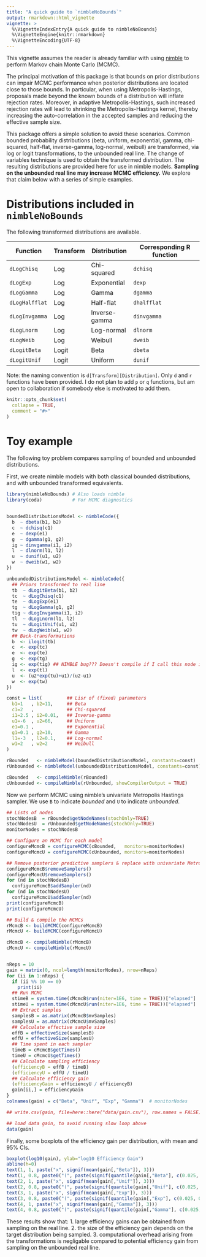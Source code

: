 ```yaml
---
title: "A quick guide to `nimbleNoBounds`"
output: rmarkdown::html_vignette
vignette: >
  %\VignetteIndexEntry{A quick guide to nimbleNoBounds}
  %\VignetteEngine{knitr::rmarkdown}
  %\VignetteEncoding{UTF-8}
---
```


<!-- Add this vignette to the documentation via roxygen2::roxygenise() and  R CMD build -->

<!-- setwd("/home/pleydell/nimbleProject/nimble-snippets/nimbleAPT"); roxygen2::roxygenise() -->



This vignette assumes the reader is already familiar with using [nimble](https://r-nimble.org/) to perform Markov chain Monte Carlo (MCMC).

The principal motivation of this package is that bounds on prior distributions can impair MCMC performance when posterior distributions are located close to those bounds.
In particular, when using Metropolis-Hastings, proposals made beyond the known bounds of a distribution will inflate rejection rates.
Moreover, in adaptive Metropolis-Hastings, such increased rejection rates will lead to shrinking the Metropolis-Hastings kernel,
thereby increasing the auto-correlation in the accepted samples and reducing the effective sample size.


This package offers a simple solution to avoid these scenarios.
Common bounded probability distributions (beta, uniform, exponential, gamma, chi-squared, half-flat, inverse-gamma, log-normal, weibull)
are transformed, via log or logit transformations, to the unbounded real line.
The change of variables technique is used to obtain the transformed distribution.
The resulting distributions are provided here for use in nimble models.
__Sampling on the unbounded real line may increase MCMC efficiency.__
We explore that claim below with a series of simple examples.

# Distributions included in `nimbleNoBounds`

The following transformed distributions are available.

| Function       | Transform | Distribution  | Corresponding R function |
|----------------|-----------|---------------|--------------------------|
| `dLogChisq`    | Log       | Chi-squared   | `dchisq`                 |
| `dLogExp`      | Log       | Exponential   | `dexp`                   |
| `dLogGamma`    | Log       | Gamma         | `dgamma`                 |
| `dLogHalfflat` | Log       | Half-flat     | `dhalfflat`              |
| `dLogInvgamma` | Log       | Inverse-gamma | `dinvgamma`              |
| `dLogLnorm`    | Log       | Log-normal    | `dlnorm`                 |
| `dLogWeib`     | Log       | Weibull       | `dweib`                  |
| `dLogitBeta`   | Logit     | Beta          | `dbeta`                  |
| `dLogitUnif`   | Logit     | Uniform       | `dunif`                  |

Note: the naming convention is `d[Transform][Distribution]`.
Only `d` and `r` functions have been provided.
I do not plan to add `p` or `q` functions, but am open to collaboration if somebody else is motivated to add them.




```r
knitr::opts_chunk$set(
  collapse = TRUE,
  comment = "#>"
)
```

# Toy example

The following toy problem compares sampling of bounded and unbounded distributions.

First, we create nimble models with both classical bounded distributions, and with unbounded transformed equivalents.

```r
library(nimbleNoBounds) # Also loads nimble
library(coda)           # For MCMC diagnostics


boundedDistributionsModel <- nimbleCode({
  b  ~ dbeta(b1, b2)
  c  ~ dchisq(c1)
  e  ~ dexp(e1)
  g  ~ dgamma(g1, g2)
  ig ~ dinvgamma(i1, i2)
  l  ~ dlnorm(l1, l2)
  u  ~ dunif(u1, u2)
  w  ~ dweib(w1, w2)
})

unboundedDistributionsModel <- nimbleCode({
  ## Priors transformed to real line
  tb  ~ dLogitBeta(b1, b2)
  tc  ~ dLogChisq(c1)
  te  ~ dLogExp(e1)
  tg  ~ dLogGamma(g1, g2)
  tig ~ dLogInvgamma(i1, i2)
  tl  ~ dLogLnorm(l1, l2)
  tu  ~ dLogitUnif(u1, u2)
  tw  ~ dLogWeib(w1, w2)
  ## Back-transformations
  b  <- ilogit(tb)
  c  <- exp(tc)
  e  <- exp(te)
  g  <- exp(tg)
  ig <- exp(tig) ## NIMBLE bug??? Doesn't compile if I call this node i
  l  <- exp(tl)
  u  <- (u2*exp(tu)+u1)/(u2-u1)
  w  <- exp(tw)
})

const = list(         ## Lisr of (fixed) parameters
  b1=1   , b2=11,     ## Beta
  c1=2   ,            ## Chi-squared
  i1=2.5 , i2=0.01,   ## Inverse-gamma
  u1=-6  , u2=66,     ## Uniform
  e1=0.1 ,            ## Exponential
  g1=0.1 , g2=10,     ## Gamma
  l1=-3  , l2=0.1,    ## Log-normal
  w1=2   , w2=2       ## Weibull
)

rBounded   <- nimbleModel(boundedDistributionsModel, constants=const)
rUnbounded <- nimbleModel(unboundedDistributionsModel, constants=const)

cBounded   <- compileNimble(rBounded)
cUnbounded <- compileNimble(rUnbounded, showCompilerOutput = TRUE)

```

Now we perform MCMC using nimble's univariate Metropolis Hastings sampler.
We use `B` to indicate _bounded_ and `U` to indicate _unbounded_.


```r
## Lists of nodes
stochNodesB  = rBounded$getNodeNames(stochOnly=TRUE)
stochNodesU  = rUnbounded$getNodeNames(stochOnly=TRUE)
monitorNodes = stochNodesB

## Configure an MCMC for each model
configureMcmcB = configureMCMC(cBounded,   monitors=monitorNodes)
configureMcmcU = configureMCMC(cUnbounded, monitors=monitorNodes)

## Remove posterior predictive samplers & replace with univariate Metropolis-Hastings
configureMcmcB$removeSamplers()
configureMcmcU$removeSamplers()
for (nd in stochNodesB)
  configureMcmcB$addSampler(nd)
for (nd in stochNodesU)
  configureMcmcU$addSampler(nd)
print(configureMcmcB)
print(configureMcmcU)

## Build & compile the MCMCs
rMcmcB <- buildMCMC(configureMcmcB)
rMcmcU <- buildMCMC(configureMcmcU)

cMcmcB <- compileNimble(rMcmcB)
cMcmcU <- compileNimble(rMcmcU)


nReps = 10
gain = matrix(0, ncol=length(monitorNodes), nrow=nReps)
for (ii in 1:nReps) {
  if (ii %% 10 == 0)
    print(ii)
  ## Run MCMC
  stimeB = system.time(cMcmcB$run(niter=1E6, time = TRUE))["elapsed"]
  stimeU = system.time(cMcmcU$run(niter=1E6, time = TRUE))["elapsed"]
  ## Extract samples
  samplesB = as.matrix(cMcmcB$mvSamples)
  samplesU = as.matrix(cMcmcU$mvSamples)
  ## Calculate effective sample size
  effB = effectiveSize(samplesB)
  effU = effectiveSize(samplesU)
  ## Time spent in each sampler
  timeB = cMcmcB$getTimes()
  timeU = cMcmcU$getTimes()
  ## Calculate sampling efficiency
  (efficiencyB = effB / timeB)
  (efficiencyU = effU / timeU)
  ## Calculate efficiency gain
  (efficiencyGain = efficiencyU / efficiencyB)
  gain[ii,] = efficiencyGain
}
colnames(gain) = c("Beta", "Unif", "Exp", "Gamma")  # monitorNodes

## write.csv(gain, file=here::here("data/gain.csv"), row.names = FALSE)

```
```r
## load data gain, to avoid running slow loop above
data(gain)
```

Finally, some boxplots of the efficiency gain per distribution, with mean and 95% CIs.
```r
boxplot(log10(gain), ylab="log10 Efficiency Gain")
abline(h=0)
text(1, 1, paste("x", signif(mean(gain[,"Beta"]), 3)))
text(1, 0.8, paste0("(", paste(signif(quantile(gain[,"Beta"], c(0.025, 0.975)), 3), collapse=" - "), ")"))
text(2, 1, paste("x", signif(mean(gain[,"Unif"]), 3)))
text(2, 0.8, paste0("(", paste(signif(quantile(gain[,"Unif"], c(0.025, 0.975)), 3), collapse=" - "), ")"))
text(3, 1, paste("x", signif(mean(gain[,"Exp"]), 3)))
text(3, 0.8, paste0("(", paste(signif(quantile(gain[,"Exp"], c(0.025, 0.975)), 3), collapse=" - "), ")"))
text(4, 1, paste("x", signif(mean(gain[,"Gamma"]), 3)))
text(4, 0.8, paste0("(", paste(signif(quantile(gain[,"Gamma"], c(0.025, 0.975)), 3), collapse=" - "), ")"))


```

These results show that:
1. large efficiency gains can be obtained from sampling on the real line.
2. the size of the efficiency gain depends on the target distribution being sampled.
3. computational overhead arising from the transformations is negligable compared to potential efficiency gain from sampling on the unbounded real line.
